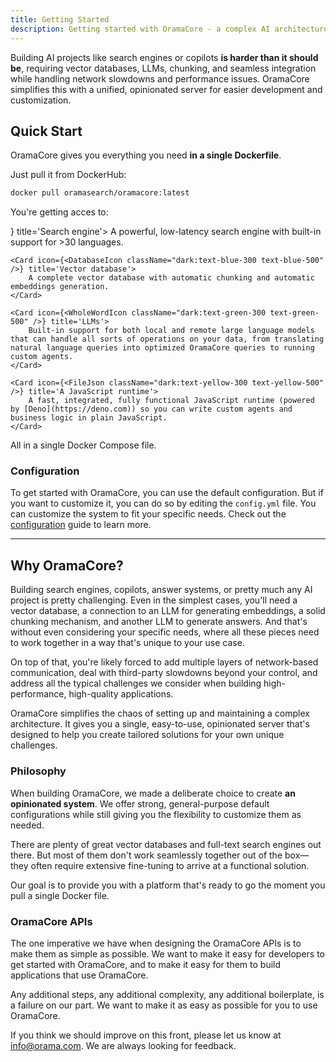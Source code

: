 ```yaml
---
title: Getting Started
description: Getting started with OramaCore - a complex AI architecture made easy and open-source.
---
```



Building AI projects like search engines or copilots **is harder than it should be**, requiring vector databases, LLMs, chunking, and seamless integration while handling network slowdowns and performance issues. OramaCore simplifies this with a unified, opinionated server for easier development and customization.

## Quick Start

OramaCore gives you everything you need **in a single Dockerfile**.

Just pull it from DockerHub:

```sh
docker pull oramasearch/oramacore:latest
```

You're getting acces to:

<Cards>
    <Card icon={<SearchIcon className="dark:text-purple-300 text-purple-500" />} title='Search engine'>
        A powerful, low-latency search engine with built-in support for >30 languages.
    </Card>

    <Card icon={<DatabaseIcon className="dark:text-blue-300 text-blue-500" />} title='Vector database'>
        A complete vector database with automatic chunking and automatic embeddings generation.
    </Card>

    <Card icon={<WholeWordIcon className="dark:text-green-300 text-green-500" />} title='LLMs'>
        Built-in support for both local and remote large language models that can handle all sorts of operations on your data, from translating natural language queries into optimized OramaCore queries to running custom agents.
    </Card>

    <Card icon={<FileJson className="dark:text-yellow-300 text-yellow-500" />} title='A JavaScript runtime'>
        A fast, integrated, fully functional JavaScript runtime (powered by [Deno](https://deno.com)) so you can write custom agents and business logic in plain JavaScript.
    </Card>
</Cards>

All in a single Docker Compose file.

### Configuration

To get started with OramaCore, you can use the default configuration. But if you want to customize it, you can do so by editing the `config.yml` file.
You can customize the system to fit your specific needs. Check out the [configuration](/docs/oramacore/guide/configuration) guide to learn more.

---

## Why OramaCore?

Building search engines, copilots, answer systems, or pretty much any AI project is pretty challenging.
Even in the simplest cases, you'll need a vector database, a connection to an LLM for generating embeddings, a solid chunking mechanism, and another LLM to generate answers.
And that's without even considering your specific needs, where all these pieces need to work together in a way that's unique to your use case.

On top of that, you're likely forced to add multiple layers of network-based communication, deal with third-party slowdowns beyond your control, and address all the typical challenges we consider when building high-performance, high-quality applications.

OramaCore simplifies the chaos of setting up and maintaining a complex architecture. It gives you a single, easy-to-use, opinionated server that's designed to help you create tailored solutions for your own unique challenges.

### Philosophy

When building OramaCore, we made a deliberate choice to create **an opinionated system**. We offer strong, general-purpose default configurations while still giving you the flexibility to customize them as needed.

There are plenty of great vector databases and full-text search engines out there. But most of them don't work seamlessly together out of the box—they often require extensive fine-tuning to arrive at a functional solution.

Our goal is to provide you with a platform that's ready to go the moment you pull a single Docker file.

### OramaCore APIs

The one imperative we have when designing the OramaCore APIs is to make them as simple as possible. We want to make it easy for developers to get started with OramaCore, and to make it easy for them to build applications that use OramaCore.

Any additional steps, any additional complexity, any additional boilerplate, is a failure on our part. We want to make it as easy as possible for you to use OramaCore.

If you think we should improve on this front, please let us know at [info@orama.com](mailto:info@orama.com). We are always looking for feedback.

